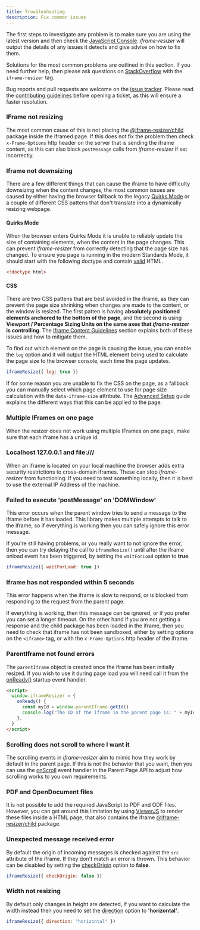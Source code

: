 ```yaml
---
title: Troubleshooting
description: Fix common issues
---
```



The first steps to investigate any problem is to make sure you are using the latest version and then check the 
[JavaScript Console](https://developers.google.com/chrome-developer-tools/docs/console#opening_the_console). _iframe-resizer_
will output the details of any issues it detects and give advise on how to fix them.

Solutions for the most common problems are outlined in this section. If you need further help, then please ask questions on
[StackOverflow](http://stackoverflow.com/questions/tagged/iframe-resizer) with the `iframe-resizer` tag.

Bug reports and pull requests are welcome on the [issue tracker](https://github.com/davidjbradshaw/iframe-resizer/issues).
Please read the [contributing guidelines](https://github.com/davidjbradshaw/iframe-resizer/blob/master/CONTRIBUTING.md)
before opening a ticket, as this will ensure a faster resolution.

### IFrame not resizing

The most common cause of this is not placing the [@iframe-resizer/child](/setup/child) package inside the iframed page. If 
this does not fix the problem then check `x-Frame-Options` http header on the server that is sending the iframe content, as 
this can also block `postMessage` calls from _iframe-resizer_ if set incorrectly.

### Iframe not downsizing

There are a few different things that can cause the iframe to have difficulty downsizing when the content changes,
the most common issues are caused by either having the browser fallback to the legacy 
[Quirks Mode](https://developer.mozilla.org/en-US/docs/Web/HTML/Quirks_Mode_and_Standards_Mode) or a couple of 
different CSS pattens that don't translate into a dynamically resizing webpage.

#### Quirks Mode

When the browser enters Quirks Mode it is unable to reliably update the size of containing elements, when the
content in the page changes. This can prevent _iframe-resizer_ from correctly detecting that the page size has
changed. To ensure you page is running in the modern Standards Mode, it should start with the following 
doctype and contain [valid](https://validator.w3.org/) HTML.

```html
<!doctype html>
```

#### CSS 

There are two CSS pattens that are best avoided in the iframe, as they can prevent the page size shrinking
when changes are made to the content, or the window is resized. The first patten is having **absolutely positioned 
elements anchored to the bottom of the page**, and the second is using **Viewport / Percentage Sizing Units 
on the same axes that _iframe-resizer_ is controlling**. The [Iframe Content Guidelines](/content_guidelines) 
section explains both of these issues and how to mitigate them.

To find out which element on the page is causing the issue, you can enable the `log` option and it will output
the HTML element being used to calculate the page size to the browser console, each time the page updates.

```js
iframeResize({ log: true })
```

If for some reason you are unable to fix the CSS on the page, as a fallback you can manually select which page 
element to use for page size calculation with the `data-iframe-size` attribute. The 
[Advanced Setup](/setup/advanced) guide explains the different ways that this can be applied to the page.

### Multiple IFrames on one page

When the resizer does not work using multiple IFrames on one page, make sure that each iframe has a unique id.

### Localhost 127.0.0.1 and file:///

When an iframe is located on your local machine the browser adds extra security restrictions to cross-domain iframes. 
These can stop _iframe-resizer_ from functioning. If you need to test something locally, then it is best to use the 
external IP Address of the machine.

### Failed to execute 'postMessage' on 'DOMWindow'

This error occurs when the parent window tries to send a message to the iframe before it has loaded. This library makes 
multiple attempts to talk to the iframe, so if everything is working then you can safely ignore this error message.

If you're still having problems, or you really want to not ignore the error, then you can try delaying the call to `iframeResize()` 
until after the iframe onload event has been triggered, by setting the `waitForLoad` option to **true**.

```js
iframeResize({ waitForLoad: true })
```

### Iframe has not responded within 5 seconds

This error happens when the iframe is slow to respond, or is blocked from responding to the request from the parent page.

If everything is working, then this message can be ignored, or if you prefer you can set a longer timeout. On the other hand 
if you are not getting a response and the child package has been loaded in the iframe, then you need to check that iframe has 
not been sandboxed, either by setting options on the `<iframe>` tag, or with the `x-Frame-Options` http header of the iframe.

### ParentIframe not found errors

The `parentIframe` object is created once the iframe has been initially resized. If you wish to use it during page load you 
will need call it from the [onReady()](/api/child#onready) startup event handler.

```html
<script>
  window.iframeResizer = {
    onReady() {
      const myId = window.parentIframe.getId()
      console.log("The ID of the iframe in the parent page is: " + myId)
    },
  }
</script>
```

### Scrolling does not scroll to where I want it

The scrolling events in _iframe-resizer_ aim to mimic how they work by default in the parent page. If this
is not the behavior that you want, then you can use the [onScroll](/api/parent#onscroll) event handler in
the Parent Page API to adjust how scrolling works to you own requirements.

### PDF and OpenDocument files

It is not possible to add the required JavaScript to PDF and ODF files. However, you can get around this limitation 
by using [ViewerJS](http://viewerjs.org) to render these files inside a HTML page, that also contains the iframe 
[@iframe-resizer/child](/setup/child) package.

### Unexpected message received error

By default the origin of incoming messages is checked against the `src` attribute of the iframe. If they don't match 
an error is thrown. This behavior can be disabled by setting the [checkOrigin](/api/parent#checkorigin) option to **false**.

```js
iframeResize({ checkOrigin: false })
```

### Width not resizing

By default only changes in height are detected, if you want to calculate the width instead then you need to set the 
[direction](/api/parent#direction) option to **'horizontal'**.

```js
iframeResize({ direction: "horizontal" })
```

<FeedbackComponent />
